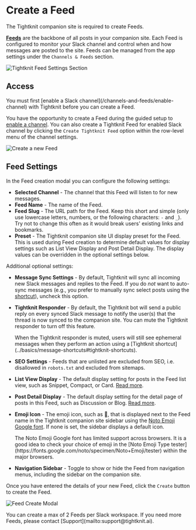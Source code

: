
# Create a Feed

<Callout type="info">
  The Tightknit companion site is required to create Feeds.
</Callout>

**[Feeds](../tightknit-site/feed)** are the backbone of all posts in your companion site.
Each Feed is configured to monitor your Slack channel and control when and how messages are posted to the site. Feeds can be managed from the app settings under the `Channels & Feeds` section.

![Tightknit Feed Settings Section](/channels-and-feeds/channel-and-feed-settings.png)

## Access

<Callout type="info">
  You must first [enable a Slack channel](/channels-and-feeds/enable-channel)
  with Tightknit before you can create a Feed.
</Callout>

You have the opportunity to create a Feed during the guided setup to [enable a channel](/channels-and-feeds/enable-channel#enable-a-channel-for-tightknit). You can also create a Tightknit Feed for enabled Slack channel by clicking the `Create Tightknit Feed` option within the row-level menu of the channel settings.

![Create a new Feed](/channels-and-feeds/channel-overflow-menu.png)

## Feed Settings

In the Feed creation modal you can configure the following settings:

- **Selected Channel** - The channel that this Feed will listen to for new messages.
- **Feed Name** - The name of the Feed.
- **Feed Slug** - The URL path for the Feed. Keep this short and simple (only use lowercase letters, numbers, or the following characters: `-` and `_`). Try not to change this often as it would break users' existing links and bookmarks.
- **Preset** - The Tightknit companion site UI display preset for the Feed. This is used during Feed creation to determine default values for display settings such as List View Display and Post Detail Display. The display values can be overridden in the optional settings below.

Additional optional settings:

- **Message Sync Settings** - By default, Tightknit will sync all incoming new Slack messages and replies to the Feed. If you do _not_ want to auto-sync messages (e.g., you prefer to manually sync select posts using the [shortcut](../basics/message-shortcuts#tightknit-shortcuts)), uncheck this option.
- **Tightknit Responder** - By default, the Tightknit bot will send a public reply on every synced Slack message to notify the user(s) that the thread is now synced to the companion site. You can mute the Tightknit responder to turn off this feature.

  <Callout type="info" emoji="ℹ️">
    When the Tightknit responder is muted, users will still see ephemeral
    messages when they perform an action using a [Tightknit
    shortcut](../basics/message-shortcuts#tightknit-shortcuts).
  </Callout>

- **SEO Settings** - Feeds that are unlisted are excluded from SEO, i.e. disallowed in `robots.txt` and excluded from sitemaps.
- **List View Display** - The default display setting for posts in the Feed list view, such as Snippet, Compact, or Card. [Read more](../tightknit-site/feed.mdx#display-settings).
- **Post Detail Display** - The default display setting for the detail page of posts in this Feed, such as Discussion or Blog. [Read more](../tightknit-site/post.mdx#display-settings).
- **Emoji Icon** - The emoji icon, such as 📡, that is displayed next to the Feed name in the Tightknit companion site sidebar using the [Noto Emoji Google font](https://fonts.google.com/noto/specimen/Noto+Emoji). If none is set, the sidebar displays a default icon.

  <Callout type="warning" emoji="⚠️">
    The Noto Emoji Google font has limited support across browsers. It is a good
    idea to check your choice of emoji in the [Noto Emoji Type
    tester](https://fonts.google.com/noto/specimen/Noto+Emoji/tester) within the
    major browsers.
  </Callout>

- **Navigation Sidebar** - Toggle to show or hide the Feed from navigation menus, including the sidebar on the companion site.

Once you have entered the details of your new Feed, click the `Create` button to create the Feed.

![Feed Create Modal](/channels-and-feeds/feed-create-modal.png)

<Callout>
  You can create a max of 2 Feeds per Slack workspace. If you need more Feeds,
  please contact [Support](mailto:support@tightknit.ai).
</Callout>
